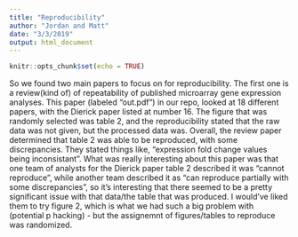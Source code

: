 ```yaml
---
title: "Reproducibility"
author: "Jordan and Matt"
date: "3/3/2019"
output: html_document
---
```


```r
knitr::opts_chunk$set(echo = TRUE)
```

So we found two main papers to focus on for reproducibility. The first one is a review(kind of) of repeatability of published microarray gene expression analyses. This paper (labeled "out.pdf") in our repo, looked at 18 different papers, with the Dierick paper listed at number 16. The figure that was randomly selected was table 2, and the reproducibility stated that the raw data was not given, but the processed data was. Overall, the review paper determined that table 2 was able to be reproduced, with some discrepancies. They stated things like, "expression fold change values being inconsistant". What was really interesting about this paper was that one team of analysts for the Dierick paper table 2 described it was "cannot reproduce", while another team described it as "can reproduce partially with some discrepancies", so it's interesting that there seemed to be a pretty significant issue with that data/the table that was produced. I would've liked them to try figure 2, which is what we had such a big problem with (potential p hacking) - but the assignemnt of figures/tables to reproduce was randomized.

